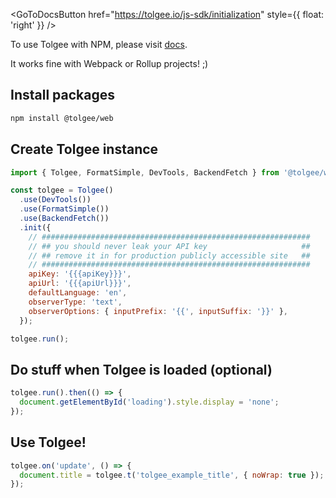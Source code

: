 
<GoToDocsButton
  href="https://tolgee.io/js-sdk/initialization"
  style={{ float: 'right' }}
/>

To use Tolgee with NPM, please visit [docs](https://tolgee.io/js-sdk/initialization).

It works fine with Webpack or Rollup projects! ;)

## Install packages

```sh
npm install @tolgee/web
```

## Create Tolgee instance

```javascript
import { Tolgee, FormatSimple, DevTools, BackendFetch } from '@tolgee/web';

const tolgee = Tolgee()
  .use(DevTools())
  .use(FormatSimple())
  .use(BackendFetch())
  .init({
    // ############################################################
    // ## you should never leak your API key                     ##
    // ## remove it in for production publicly accessible site   ##
    // ############################################################
    apiKey: '{{{apiKey}}}',
    apiUrl: '{{{apiUrl}}}',
    defaultLanguage: 'en',
    observerType: 'text',
    observerOptions: { inputPrefix: '{{', inputSuffix: '}}' },
  });

tolgee.run();
```

## Do stuff when Tolgee is loaded (optional)

```javascript
tolgee.run().then(() => {
  document.getElementById('loading').style.display = 'none';
});
```

## Use Tolgee!

```javascript
tolgee.on('update', () => {
  document.title = tolgee.t('tolgee_example_title', { noWrap: true });
});
```
